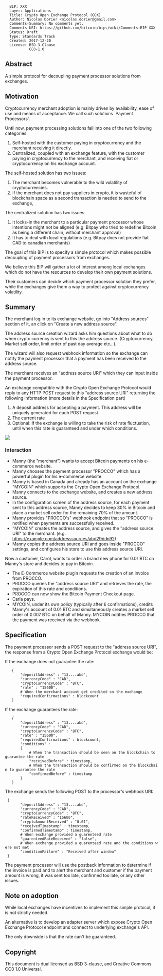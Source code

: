 <pre>
  BIP: XXX
  Layer: Applications
  Title: Crypto Open Exchange Protocol (COX)
  Author: Nicolas Dorier <nicolas.dorier@gmail.com>
  Comments-Summary: No comments yet.
  Comments-URI: https://github.com/bitcoin/bips/wiki/Comments:BIP-XXX
  Status: Draft
  Type: Standards Track
  Created: 2017-12-20
  License: BSD-3-Clause
           CC0-1.0
</pre>

==Abstract==

A simple protocol for decoupling payment processor solutions from exchanges.

==Motivation==

Cryptocurrency merchant adoption is mainly driven by availability, ease of use and means of acceptance.
We call such solutions `Payment Processors`.

Until now, payment processing solutions fall into one of the two following categories:

# Self-hosted with the customer paying in cryptocurrency and the merchant receiving it directly.
# Centralized, coupled with an exchange feature, with the customer paying in cryptocurrency to the merchant, and receiving fiat or cryptocurrency on his exchange account.

The self-hosted solution has two issues:

# The merchant becomes vulnerable to the wild volatility of cryptocurrencies.
# If the merchant does not pay suppliers in crypto, it is wasteful of blockchain space as a second transaction is needed to send to the exchange,

The centralized solution has two issues:

# It locks-in the merchant to a particular payment processor whose intentions might not be aligned (e.g. Bitpay who tried to redefine Bitcoin as being a different chain, without merchant approval)
# It has to deal with local regulations (e.g. Bitpay does not provide fiat CAD to canadian merchants)

The goal of this BIP is to specify a simple protocol which makes possible decoupling of payment processors from exchanges.

We believe this BIP will gather a lot of interest among local exchanges which do not have the resources to develop their own payment solutions.

Their customers can decide which payment processor solution they prefer, while the exchanges give them a way to protect against cryptocurrency volatility.

==Summary==

The merchant log in to its exchange website, go into "Address sources" section of it, an click on "Create a new address source".

The address source creation wizard asks him questions about what to do when crypto currency is sent to this the address source. (Cryptocurrency, Market sell order, limit order of past day average etc...).

The wizard will also request webhook information so the exchange can notify the payment processor that a payment has been received to the address source.

The merchant receives an "address source URI" which they can input inside the payment processor.

An exchange compatible with the Crypto Open Exchange Protocol would reply to any HTTP POST request to this  "address source URI" returning the following information (more details in the Specification part)

# A deposit address for accepting a payment.  This address will be uniquely generated for each POST request.
# The current rate
# Optional: If the exchange is willing to take the risk of rate fluctuation, until when this rate is guaranteed and under which conditions.

<img src="bip-xxx/overview.png"></img>

===Interaction===

* Manny (the "merchant") wants to accept Bitcoin payments on his e-commerce website.
* Manny chooses the payment processor "PROCCO" which has a powerful plugin for his e-commerce website.
* Manny is based in Canada and already has an account on the exchange "MYCOIN" which supports the Crypto Open Exchange Protocol.
* Manny connects to the exchange website, and creates a new address source.
* In the configuration screen of the address source, for each payment sent to this address source, Manny decides to keep 30% in Bitcoin and place a market sell order for the remaining 70% of the amount.
* Manny provides "PROCCO's" webhook endpoint that so "PROCCO" is notified when payments are successfully received. 
* "MYCOIN" creates the address source, and gives the "address source URI" to the merchant. (e.g. https://example.com/addresssources/abd29ddn92)
* Manny copies the address source URI and goes inside "PROCCO" settings, and configures his store to use this address source URI.

Now a customer, Carol, wants to order a brand new phone for 0.01 BTC on Manny's store and decides to pay in Bitcoin.

* The E-Commerce website plugin requests the creation of an invoice from PROCCO. 
* PROCCO queries the "address source URI" and retrieves the rate, the expiration of this rate and conditions.
* PROCCO can now show the Bitcoin Payment Checkout page.
* Carla pays.
* MYCOIN, under its own policy (typically after 6 confirmations), credits Manny's account of 0.01 BTC and simultaneously creates a market sell order of 0.007 BTC on behalf of Manny.   MYCOIN notifies PROCCO that the payment was received via the webhook.

==Specification==

The payment processor sends a POST request to the "address source URI", the response from a Crypto Open Exchange Protocol exchange would be:

If the exchange does not guarantee the rate:

    {
        "depositAddress" : "13....abd",
        "currencyCode" : "CAD",
        "cryptoCurrencyCode" : "BTC",
        "rate" : "15600",
        # When the merchant account get credited on the exchange
        "requiredConfirmations" : blockcount
    }


If the exchange guarantees the rate:

    {
        "depositAddress" : "13....abd",
        "currencyCode" : "CAD",
        "cryptoCurrencyCode" : "BTC",
        "rate" : "15600",
        "requiredConfirmations" : blockcount,
        "conditions" : 
        {
            # When the transaction should be seen on the blockchain to guarantee the rate
            "receivedBefore" : timestamp,
            # When the transaction should be confirmed on the blockchain to guarantee the rate
            "confirmedBefore" : timestamp
        }
    }


The exchange sends the following POST to the processor's webhook URI:

  {
        "depositAddress" : "13....abd",
        "currencyCode" : "CAD",
        "cryptoCurrencyCode" : "BTC",
        "rateReceived" : "15600",
        "cryptoAmountReceived" : "0.01",
        "receivedTimestamp" : timestamp,
        "confirmedTimestamp" : timestamp,
        # When exchange provided a guarenteed rate
        "guarenteedRateReceived" : "false",
        # When exchange provided a guarenteed rate and the conditions were not met
        "conditionFailure" : "Received after window"
  }

The payment processor will use the postback information to determine if the invoice is paid and to alert the merchant and customer if the payment amount is wrong, it was sent too late, confirmed too late, or any other issues.

==Note on adoption==

While local exchanges have incentives to implement this simple protocol, it is not strictly needed.

An alternative is to develop an adapter server which expose Crypto Open Exchange Protocol endpoint and connect to underlying exchange's API.

The only downside is that the rate can't be guaranteed.

==Copyright==

This document is dual licensed as BSD 3-clause, and Creative Commons CC0 1.0 Universal.
